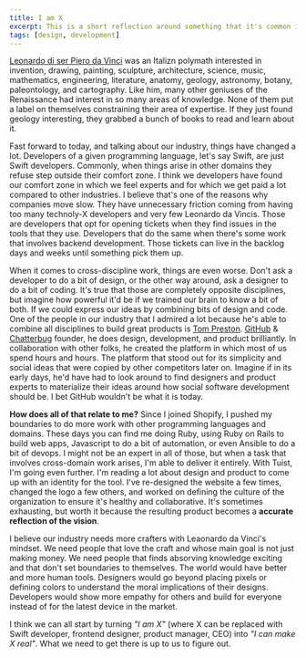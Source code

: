 ```yaml
---
title: I am X
excerpt: This is a short reflection around something that it's common in our industry, professionals labelling themselves and limiting their area of influence.
tags: [design, development]
---
```


[Leonardo di ser Piero da Vinci](https://en.wikipedia.org/wiki/Leonardo_da_Vinci) was an Italizn polymath interested in invention, drawing, painting, sculpture, architecture, science, music, mathematics, engineering, literature, anatomy, geology, astronomy, botany, paleontology, and cartography. Like him, many other geniuses of the Renaissance had interest in so many areas of knowledge. None of them put a label on themselves constraining their area of expertise. If they just found geology interesting, they grabbed a bunch of books to read and learn about it.

Fast forward to today,
and talking about our industry,
things have changed a lot.
Developers of a given programming language,
let's say Swift,
are just Swift developers.
Commonly,
when things arise in other domains they refuse step outside their comfort zone.
I think we developers have found our comfort zone in which we feel experts and for which we get paid a lot compared to other industries.
I believe that's one of the reasons why companies move slow.
They have unnecessary friction coming from having too many technoly-X developers and very few Leonardo da Vincis.
Those are developers that opt for opening tickets when they find issues in the tools that they use.
Developers that do the same when there's some work that involves backend development.
Those tickets can live in the backlog days and weeks until something pick them up.

When it comes to cross-discipline work, things are even worse.
Don't ask a developer to do a bit of design, or the other way around, ask a designer to do a bit of coding.
It's true that those are completely opposite disciplines,
but imagine how powerful it'd be if we trained our brain to know a bit of both.
If we could express our ideas by combining bits of design and code.
One of the people in our industry that I admired a lot because he's able to combine all disciplines to build great products is [Tom Preston](https://tom.preston-werner.com/).
[GitHub](https://github.com) & [Chatterbug](https://chatterbug.com) founder,
he does design, development, and product brilliantly.
In collaboration with other folks,
he created the platform in which most of us spend hours and hours.
The platform that stood out for its simplicity and social ideas that were copied by other competitors later on. Imagine if in its early days,
he'd have had to look around to find designers and product experts to materialize their ideas around how social software development should be. I bet GitHub wouldn't be what it is today.

**How does all of that relate to me?**
Since I joined Shopify,
I pushed my boundaries to do more work with other programming languages and domains.
These days you can find me doing Ruby,
using Ruby on Rails to build web apps,
Javascript to do a bit of automation,
or even Ansible to do a bit of devops.
I might not be an expert in all of those,
but when a task that involves cross-domain work arises, I'm able to deliver it entirely.
With Tuist,
I'm going even further.
I'm reading a lot about design and product to come up with an identity for the tool.
I've re-designed the website a few times,
changed the logo a few others,
and worked on defining the culture of the organization to ensure it's healthy and collaborative.
It's sometimes exhausting, but worth it because the resulting product becomes a **accurate reflection of the vision**.

I believe our industry needs more crafters with Leaonardo da Vinci's mindset.
We need people that love the craft and whose main goal is not just making money.
We need people that finds absorving knowledge exciting and that don't set boundaries to themselves.
The world would have better and more human tools.
Designers would go beyond placing pixels or defining colors to understand the moral implications of their designs.
Developers would show more empathy for others and build for everyone instead of for the latest device in the market.

I think we can all start by turning _"I am X"_ (where X can be replaced with Swift developer, frontend designer, product manager, CEO) into _"I can make X real"_. What we need to get there is up to us to figure out.
